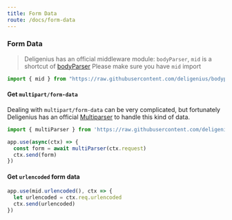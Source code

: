 ```yaml
---
title: Form Data
route: /docs/form-data
---
```


### Form Data
> Deligenius has an official middleware module: `bodyParser`,
> `mid` is a shortcut of [bodyParser](https://github.com/deligenius/bodyparser)
> Please make sure you have `mid` import

```ts
import { mid } from "https://raw.githubusercontent.com/deligenius/bodyparser/master/mod.ts"
```

#### Get `multipart/form-data`

Dealing with ```multipart/form-data``` can be very complicated,
but fortunately Deligenius has an official [Multiparser](https://github.com/deligenius/multiparser)
to handle this kind of data.

```ts
import { multiParser } from 'https://raw.githubusercontent.com/deligenius/multiparser/master/mod.ts'

app.use(async(ctx) => {
  const form = await multiParser(ctx.request)
  ctx.send(form)
})
```

#### Get `urlencoded` form data

```ts
app.use(mid.urlencoded(), ctx => {
  let urlencoded = ctx.req.urlencoded
  ctx.send(urlencoded)
})
```